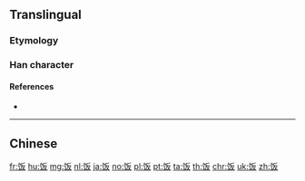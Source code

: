 {{character info/new}}
{{also|飯}}
==Translingual==
{{stroke order|strokes=7}}

===Etymology===
{{Han simp|飯|f=食|t=饣}}

===Han character===
{{Han char|rn=184|rad=饣|as=04|sn=7|four=|canj=NVHE|ids=⿰饣反}}

====References====
* {{Han ref|kx=1427.311|hdz=74445.010|uh=996D|ud=39277}}

----

==Chinese==
{{zh-see|飯}}

[[fr:饭]]
[[hu:饭]]
[[mg:饭]]
[[nl:饭]]
[[ja:饭]]
[[no:饭]]
[[pl:饭]]
[[pt:饭]]
[[ta:饭]]
[[th:饭]]
[[chr:饭]]
[[uk:饭]]
[[zh:饭]]